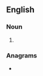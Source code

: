 ==English==

===Noun===
{{head|en|noun plural form}}

# {{plural of|milepost|lang=en}}

===Anagrams===
* {{anagrams|en|polemists|postmiles}}